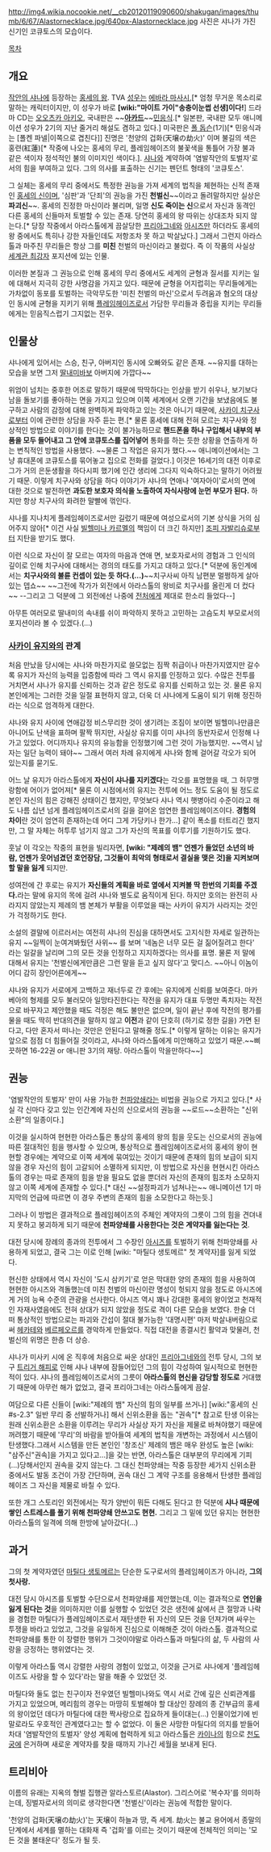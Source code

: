 http://img4.wikia.nocookie.net/__cb20120119090600/shakugan/images/thumb/6/67/Alastornecklace.jpg/640px-Alastornecklace.jpg 사진은 샤나가 가진 신기인 코큐토스의 모습이다.

[[목차]]
== 개요 ==
{{{+1 アラストール / Alastor }}}

[[작안의 샤나]]에 등장하는 [[홍세의 왕]]. TVA [[성우]]는 [[에바라 마사시]],[* 엄청 무거운 목소리로 말하는 캐릭터이지만, 이 성우가 바로 '''[wiki:"마이트 가이"송충이눈썹 선생]이다!'''] 드라마 CD는 [[오오츠카 아키오]], 국내판은 ~~'''[[아카드]]'''~~[[민응식]].[* 일본판, 국내판 모두 애니메이션 성우가 2기의 지난 줄거리 해설도 겸하고 있다.] 미국판은 [[폴 돕슨]](1기)[* 민응식과는 [폴켄 파넬|이쪽으로 겹친다]] 진명은 '천양의 겁화(天壌の劫火)' 이며 불길의 색은 홍련(紅蓮)[* 작중에 나오는 홍세의 무리, 플레임헤이즈의 불꽃색을 통틀어 가장 불과 같은 색이자 정석적인 불의 이미지인 색이다.]. [[샤나]]와 계약하여 '염발작안의 토벌자'로서의 힘을 부여하고 있다. 그의 의사를 표출하는 신기는 펜던트 형태의 '코큐토스'.

그 실체는 홍세의 무리 중에서도 특정한 권능을 가져 세계의 법칙을 체현하는 신적 존재인 [[홍세의 신]]이며, '심판'과 '단죄'의 권능을 가진 '''천벌신'''~~이라고 돌려말하지만 실상은 '''파괴신'''~~. 홍세의 진정한 마신이라 불리며, 일명 '''신도 죽이는 신'''으로서 자신과 동격인 다른 홍세의 신들마저 토벌할 수 있는 존재. 당연히 홍세의 왕 따위는 상대조차 되지 않는다.[* 당장 작중에서 아라스톨에게 끔살당한 [[프리아그네]]와 [[아시즈]]만 하더라도 홍세의 왕 중에서도 특히나 강한 자들인데도 저항조차 못 하고 박살났다.] 그래서 그런지 아라스톨과 마주친 무리들은 항상 그를 '''미친''' 천벌의 마신이라고 불렀다. 즉 이 작품의 사실상 [[세계관 최강자]] 포지션에 있는 인물.

이러한 본질과 그 권능으로 인해 홍세의 무리 중에서도 세계의 균형과 질서를 지키는 일에 대해서 지극히 강한 사명감을 가지고 있다. 때문에 균형을 어지럽히는 무리들에게는 가차없이 동포를 토벌하는 극악무도한 '미친 천벌의 마신'으로서 두려움과 혐오의 대상인 동시에 균형을 지키기 위해 [[플레임헤이즈]]로서 가담한 무리들과 중립을 지키는 무리들에게는 믿음직스럽기 그지없는 전우.

== 인물상 ==
샤나에게 있어서는 스승, 친구, 아버지인 동시에 오빠와도 같은 존재. ~~유지를 대하는 모습을 보면 그저 [[딸내미바보]] 아버지에 가깝다~~

위엄이 넘치는 중후한 어조로 말하기 때문에 딱딱하다는 인상을 받기 쉬우나, 보기보다 남을 돌보기를 좋아하는 면을 가지고 있으며 이쪽 세계에서 오랜 기간을 보냈음에도 불구하고 사람의 감정에 대해 완벽하게 파악하고 있는 것은 아니기 때문에, [[사카이 치구사]]로부터 이에 관련한 상담을 자주 듣는 편.[* 물론 홍세에 대해 전혀 모르는 치구사와 정상적인 방법으로 이야기를 한다는 것이 불가능하므로 '''핸드폰을 하나 구입해서 내부의 부품을 모두 들어내고 그 안에 코큐토스를 집어넣어''' 통화를 하는 듯한 상황을 연출하게 하는 변칙적인 방법을 사용했다. ~~물론 그 작업은 유지가 했다.~~ 애니메이션에서는 그냥 휴대폰에 코큐토스를 묶어놓고 집으로 전화를 걸었다.] 이것은 16세기의 대전 이후로 그가 거의 은둔생활을 하다시피 했기에 인간 생리에 그다지 익숙하다고는 말하기 어려웠기 때문. 이렇게 치구사와 상담을 하다 이야기가 샤나의 연애나 '여자아이'로서의 면에 대한 것으로 발전하면 '''과도한 보호자 의식을 노출하여 자식사랑에 눈먼 부모가 된다.''' 하지만 항상 치구사의 화려한 말빨에 꺾인다.

샤나를 지나치게 플레임헤이즈로서만 길렀기 때문에 여성으로서의 기본 상식을 거의 심어주지 않아[* 이건 사실 [[빌헬미나 카르멜]]의 책임이 더 크긴 하지만] [[조피 자발리슈]]로부터 지탄을 받기도 했다.

이런 식으로 자신이 잘 모르는 여자의 마음과 연애 면, 보호자로서의 경험과 그 인식의 깊이로 인해 치구사에 대해서는 경의의 태도를 가지고 대하고 있다.[* 덕분에 동인계에서는 '''치구사와의 불륜 컨셉이 있는 듯 하다.(...)'''~~치구사씨 아직 남편분 멀쩡하게 살아있는 뎁쇼~~ ~~그전에 작가가 외전에서 아라스톨의 왕비로 치구사를 올린게 더 컸다~~ --그리고 그 덕분에 그 외전에선 나중에 [[마틸다 생토메르|전처]]에게 제대로 한소리 들었다--]

아무튼 여러모로 딸내미의 속내를 쉬이 파악하지 못하고 고민하는 고슴도치 부모로서의 포지션이라 볼 수 있겠다.(…)

=== [[사카이 유지]]와의 관계 ===
처음 만났을 당시에는 샤나와 마찬가지로 쓸모없는 짐짝 취급이나 마찬가지였지만 갈수록 유지가 자신의 능력을 입증함에 따라 그 역시 유지를 인정하고 있다. 수많은 전투를 거치면서 샤나가 유지를 신뢰하는 것과 같은 정도로 유지를 신뢰하고 있는 것. 물론 유지 본인에게는 그러한 것을 일절 표현하지 않고, 더욱 더 샤나에게 도움이 되기 위해 정진하라는 식으로 엄격하게 대한다. 

샤나와 유지 사이에 연애감정 비스무리한 것이 생기려는 조짐이 보이면 빌헬미나만큼은 아니어도 난색을 표하며 팔짝 뛰지만, 사실상 유지를 이미 샤나의 동반자로서 인정해 나가고 있었다. 어디까지나 유지의 유능함을 인정했기에 그런 것이 가능했지만. ~~역시 남자는 일단 능력이 돼야~~ 그래서 여러 차례 유지에게 샤나와 함께 걸어갈 각오가 되어 있는지를 묻기도. 

어느 날 유지가 아라스톨에게 '''자신이 샤나를 지키겠다'''는 각오를 표명했을 때, 그 허무맹랑함에 어이가 없어져[* 물론 이 시점에서의 유지는 전투에 어느 정도 도움이 될 정도로 본인 자신의 힘은 강해진 상태이긴 했지만, 무엇보다 샤나 역시 햇병아리 수준이라고 해도 나름 십년 넘게 플레임헤이즈로서의 길을 걸어온 엄연한 플레임헤이즈이다. '''경험의 차이'''란 것이 엄연히 존재하는데 어디 그게 가당키나 한가…] 같이 폭소를 터트리긴 했지만, 그 말 자체는 허투루 넘기지 않고 그가 자신의 목표를 이루기를 기원하기도 했다. 

훗날 이 각오는 작중의 표현을 빌리자면, '''[wiki: "제례의 뱀" 언젠가 들었던 소년의 바람, 언젠가 웃어넘겼던 호언장담, 그것들이 최악의 형태로서 결실을 맺은 것]을 지켜보며 할 말을 잃게''' 되지만.

성여전에 간 후로는 유지가 '''자신들의 계획을 바로 옆에서 지켜볼 딱 한번의 기회를 주겠다.'''라는 말에 유지의 목에 걸려 샤나와 별도로 움직이게 된다. 하지만 호의는 완전히 사라지지 않았는지 제례의 뱀 본체가 부활을 이루었을 때는 사카이 유지가 사라지는 것인가 걱정하기도 한다.

소설의 결말에 이르러서는 여전히 샤나의 진심을 대하면서도 고지식한 자세로 일관하는 유지 ~~일찍이 눈여겨봐뒀던 사위~~ 를 보며 '네놈은 너무 모든 걸 짊어질려고 한다' 라는 일갈을 날리며 그의 모든 것을 인정하고 지지하겠다는 의사를 표명. 물론 저 말에 대해서 유지는 '천벌신에게만큼은 그런 말을 듣고 싶지 않다'고 맞디스. ~~아니 이놈이 어디 감히 장인어른에게~~

샤나와 유지가 서로에게 고백하고 재너두로 간 후에는 유지에게 신뢰를 보여준다. 마카베아의 형제를 모두 불러모아 일망타진한다는 작전을 유지가 대표 두명만 족치자는 작전으로 바꾸자고 제안했을 때도 걱정은 해도 불만은 없으며, 일이 끝난 후에 작전의 평가를 물을 때도 딱히 반대의견을 말하지 않고 '''이전'''과 같이 단호히 (하기로 정한 길을) 가면 된다고, 다만 혼자서 떠나는 것만은 안된다고 말해줄 정도.[* 이렇게 말하는 이유는 유지가 앞으로 점점 더 힘들어질 것이라고, 샤나와 아라스톨에게 미안해하고 있었기 때문.~~삐끗하면 16-22권 or 애니판 3기의 재탕. 아라스톨이 막을만하다~~]

== 권능 ==
'염발작안의 토벌자' 만이 사용 가능한 [[천파양쇄]]라는 비법을 권능으로 가지고 있다.[* 사실 각 신마다 갖고 있는 인간계에 자신의 신으로서의 권능을 ~~로드~~소환하는 "신위소환"의 일종이다.]

이것을 실시하여 현현한 아라스톨은 통상의 홍세의 왕의 힘을 웃도는 신으로서의 권능에 따른 절대적인 힘을 행사할 수 있으며, 통상적으로 플레임헤이즈로서의 홍세의 왕이 현현할 경우에는 계약으로 이쪽 세계에 묶여있는 것이기 때문에 존재의 힘의 보급이 되지 않을 경우 자신의 힘이 고갈되어 소멸하게 되지만, 이 방법으로 자신을 현현시킨 아라스톨의 경우는 따로 존재의 힘을 받을 필요도 없을 뿐더러 자신의 존재의 힘조차 소모하지 않고 이쪽 세계에 존재할 수 있다.[* 대신 ~~설정파괴가 넘쳐나는~~ 애니메이션 1기 마지막의 언급에 따르면 이 경우 주변의 존재의 힘을 소모한다고 하는듯.]

그러나 이 방법은 결과적으로 플레임헤이즈의 주체인 계약자의 그릇이 그의 힘을 견뎌내지 못하고 붕괴하게 되기 때문에 '''천파양쇄를 사용한다는 것은 계약자를 잃는다는 것'''. 

대전 당시에 장례의 종과의 전투에서 그 수장인 [[아시즈]]를 토벌하기 위해 천파양쇄를 사용하게 되었고, 결국 그는 이로 인해 [wiki: "마틸다 생토메르" 첫 계약자]를 잃게 되었다.

현신한 상태에서 역시 자신이 '도시 삼키기'로 얻은 막대한 양의 존재의 힘을 사용하여 현현한 아시즈와 격돌했는데 미친 천벌의 마신이란 명성이 헛되지 않을 정도로 아시즈에게 거의 능욕 수준의 관광을 선사한다. 아시즈 역시 꽤나 강대한 홍세의 왕이었고 천재적인 자재사였음에도 전혀 상대가 되지 않았을 정도로 격이 다른 모습을 보였다. 한술 더 떠 통상적인 방법으로는 파괴와 간섭이 절대 불가능한 '대명시편' 마저 박살내버림으로써 [[헤카테]]와 [[베르페오르]]를 경악하게 만들었다. 직접 대전을 종결시킨 활약과 맞물려, 천벌신의 위명은 한층 더 상승.

샤나가 미사키 시에 온 직후에 처음으로 싸운 상대인 [[프리아그네]]와의 전투 당시, 그의 보구 [[트리거 해피]]로 인해 샤나 내부에 잠들어있던 그의 힘이 각성하여 일시적으로 현현한 적이 있다. 샤나의 플레임헤이즈로서의 그릇이 '''아라스톨의 현신을 감당할 정도로''' 거대했기 때문에 아무런 해가 없었고, 결국 프리아그네는 아라스톨에게 끔살.

여담으로 다른 신들이 [wiki:"제례의 뱀" 자신의 힘의 일부를 쓰거나] [wiki:"홍세의 신#s-2.3" 일반 무리 중 선발하거나] 해서 신위소환을 돕는 "권속"[* 참고로 탄생 이유는 원래 신위소환은 소환을 이루려는 무리가 사실상 자기 자신을 제물로 바쳐야했기 때문에 꺼려했기 때문에 '무리'의 바람을 받아들여 세계의 법칙을 개변하는 과정에서 시스템이 탄생했다.그래서 시스템을 만든 본인인 '창조신' 제례의 뱀은 매우 완성도 높은 [wiki: "삼주신"권속]을 가지고 있다고...]을 갖는 반면, 아라스톨은 대부분의 무리에게 기피(…)당해서인지 권속을 갖지 않는다. 그 대신 천파양쇄는 작중 등장한 세가지 신위소환 중에서도 발동 조건이 가장 간단하며, 권속 대신 그 계약 구조를 응용해서 탄생한 플레임헤이즈 그 자신을 제물로 바칠 수 있다.

또한 개그 스토리인 외전에서는 작가 양반이 뭐든 다해도 된다고 한 덕분에 '''샤나 때문에 쌓인 스트레스를 풀기 위해 천파양쇄 안쓰고도 현현.''' 그리고 그 밑에 있던 유지는 현현한 아라스톨의 일격에 의해 한방에 날아갔다(...)

== 과거 == 
그의 첫 계약자였던 [[마틸다 생토메르]]는 단순한 도구로서의 플레임헤이즈가 아니라, '''그의 첫사랑.'''

대전 당시 아시즈를 토벌할 수단으로서 천파양쇄를 제안했는데, 이는 결과적으로 '''연인을 잃게 된다는 것'''을 의미하지만 이를 실행할 수 있었던 것은 생전에 삶에서 큰 절망과 나락을 경험한 마틸다가 플레임헤이즈로서 재탄생한 뒤 자신의 모든 것을 던져가며 싸우는 투쟁을 바라고 있었고, 그것을 유일하게 진심으로 이해해준 것이 아라스톨. 결과적으로 천파양쇄를 통한 이 장렬한 행위가 그것이야말로 아라스톨과 마틸다의 삶, 두 사람의 사랑을 긍정하는 행위였다는 것.

이렇게 아라스톨 역시 강렬한 사랑의 경험이 있었고, 이것을 근거로 샤나에게 '플레임헤이즈도 사랑을 할 수 있다'라는 말을 해줄 수 있었던 것.

마틸다와 둘도 없는 친구이자 전우였던 빌헬미나와도 역시 서로 간에 깊은 신뢰관계를 가지고 있었으며, 메리힘의 경우는 마땅히 토벌해야 할 대상인 장례의 종 간부급의 홍세의 왕이었던 데다가 마틸다에 대한 짝사랑으로 집요하게 들이대는(…) 인물이었기에 빈말로라도 우호적인 관계였다고는 할 수 없었다. 이 둘은 사망한 마틸다의 의지를 받들어 차대 '염발작안의 토벌자' 양성 계획에 협력하게 되고 아라스톨은 [[카이나]]의 힘으로 [[천도궁]]에 은거하며 새로운 계약자를 찾을 때까지 기나긴 세월을 보내게 된다.

== 트리비아 ==
이름의 유래는 지옥의 형벌 집행관 알라스토르(Alastor). 그리스어로 '복수자'를 의미하는데, 징벌자로서의 의미로 생각한다면 '천벌신'이라는 권능에 적합한 말이다.

'천양의 겁화(天壌の劫火)'는 天壌이 하늘과 땅, 즉 세계. 劫火는 불교 용어에서 종말의 단계에서 세계를 멸하는 대화재 즉 '겁화'를 이르는 것이기 때문에 전체적인 의미는 '모든 것을 불태운다' 정도가 될 듯.
